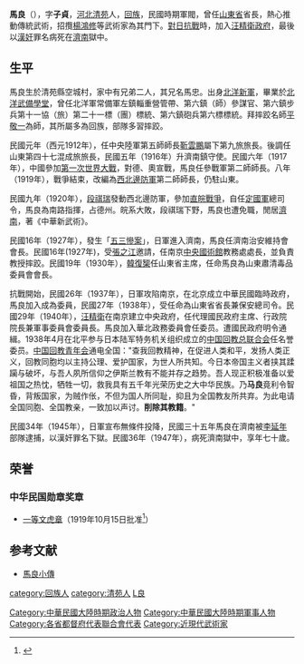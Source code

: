 {{otheruses|other=三國時代劉備屬下|馬良}}

{{Infobox Officeholder
|name              = 馬良
|image             = Ma Liang.jpg
|imagesize         = 150px
|caption           = 
|order             = 1
|office            = 山東省省長|中華民國臨時政府（汪精衛政權）山東省公署省長
|term_start        = 1938年3月
|term_end          = 1939年1月
|predecessor=首任
|successor =[[唐仰杜|唐仰杜]]
|字       = 子貞
|號       =  
|其他姓名 = 
|性別     = 男
|籍貫     = {{ROC}}
|出生日期 = 1875年
|出生地點 = {{QIN}}[[直隸省|直隸省]][[清苑縣|清苑縣]][[空城村|空城村]]
|逝世日期 = 1947年（70歲）

|逝世地點 = {{ROC}}[[山東省|山東省]][[濟南|濟南]]
|居處     = 
|安葬地點 = 
|政黨     = 
|職業     = 
|專業     = 
|父母     = 
|配偶     = 
|伴侶     = 
|子女     = 
|親屬     = 兄：馬忠
|國籍     = 
|信仰     = 
|學歷     = [[北洋武備學堂|北洋武備學堂]]
}}
'''馬良'''（{{bd|1875年||1947年|catIdx=M马}}），字'''子貞'''，[[河北|河北]][[清苑|清苑]]人，[[回族|回族]]，民國時期軍閥，曾任[[山東省|山東省]]省長，熱心推動傳統武術，招攬[[楊鴻修|楊鴻修]]等武術家為其門下。[[對日抗戰|對日抗戰]]時，加入[[汪精衛政府|汪精衛政府]]，最後以[[漢奸|漢奸]]罪名病死在[[濟南|濟南]]獄中。

==生平==
馬良生於清苑縣空城村，家中有兄弟二人，其兄名馬忠。出身[[北洋新軍|北洋新軍]]，畢業於[[北洋武備學堂|北洋武備學堂]]，曾任北洋軍常備軍左鎮輜重營管帶、第六鎮（師）參謀官、第六鎮步兵第十一協（旅）第二十一標（團）標統、第六鎮砲兵第六標標統。拜摔跤名師[[平敬一|平敬一]]為師，其所屬多為回族，部隊多習摔跤。 

民國元年（西元1912年），任中央陸軍第五師師長[[靳雲鵬|靳雲鵬]]屬下第九旅旅長。後調任山東第四十七混成旅旅長，民國五年（1916年）升濟南鎮守使。民國六年（1917年），中國參加[[第一次世界大戰|第一次世界大戰]]，對德、奧宣戰，馬良任參戰軍第二師師長。八年（1919年），戰爭結束，改編為[[西北邊防軍|西北邊防軍]]第二師師長，仍駐山東。

民國九年（1920年），[[段祺瑞|段祺瑞]]發動西北邊防軍，參加[[直皖戰爭|直皖戰爭]]，自任[[定國軍|定國軍]]總司令，馬良為南路指揮，占德州。皖系大敗，段祺瑞下野，馬良也遭免職，閒居[[濟南|濟南]]，著《中華新武術》。

民國16年（1927年），發生「[[五三慘案|五三慘案]]」，日軍進入濟南，馬良任濟南治安維持會會長。民國16年(1927年)，受[[張之江|張之江]]邀請，任南京[[中央國術館|中央國術館]]教務處處長，並負責教授摔跤。民國19年（1930年），[[韓復榘|韓復榘]]任山東省主席，任命馬良為山東肅清毒品委員會會長。

抗戰開始，民國26年（1937年），日軍攻陷南京，在北京成立中華民國臨時政府，馬良加入成為委員，民國27年（1938年），受任命為山東省省長兼保安總司令。民國29年（1940年），[[汪精衛|汪精衛]]在南京建立中央政府，任代理國民政府主席、行政院院長兼軍事委員會委員長。馬良加入華北政務委員會任委员。遭國民政府明令通緝。1938年4月在北平参与日本陆军特务机关组织成立的[[中国回教总联合会|中国回教总联合会]]任名誉委员。[[中国回教青年会|中国回教青年会]]通电全国："查我回教精神，在促进人类和平，发扬人类正义，回教同胞均以主持公理、爱护国家，为世人所共知。今日本帝国主义者挟其蹂躏与破坏，与吾人夙所信仰之伊斯兰教有不能并存之趋势。吾人现正积极准备以爱祖国之热忱，牺牲一切，救我具有五千年光荣历史之大中华民族。乃'''马良'''竟利令智昏，背叛国家，为贼作伥，不但为国人所同耻，抑且为全国教友所共弃。为此电请全国同胞、全国教亲，一致加以声讨。'''削除其教籍'''。"

民國34年（1945年），日軍宣布無條件投降，民國三十五年馬良在濟南被[[李延年_(1904年)|李延年]]部隊逮捕，以漢奸罪名下獄。民國36年（1947年），病死濟南獄中，享年七十歲。

==荣誉==
===中华民国勋章奖章===
* [[文虎勋章|一等文虎章]]（1919年10月15日批准<ref>{{cite journal |title=大總統令 |url=https://twinfo.ncl.edu.tw/tiqry/hypage.cgi?HYPAGE=search/show_pdfpage.hpg&type=g&jid=00227485&vol=08101600&cd=gd0077&page=00000387.pdf |journal=政府公報 |publisher=印鑄局 |volume=第1326號 |date=1919-10-16 |page=387页 |access-date=2021-11-16 |archive-date= |archive-url= |dead-url=no }}</ref>）

==参考文献==
{{reflist}}
*[http://www.history.com.tw/pe/10/10000701.htm 馬良小傳]
{{行憲前監察委員}}
{{山东行政长官|伪}}
{{DEFAULTSORT:Ma馬}}
[[Category:中華民國大陸時期政治人物|Category:中華民國大陸時期政治人物]]
[[Category:中華民國大陸時期軍事人物|Category:中華民國大陸時期軍事人物]]
[[Category:各省都督府代表聯合會代表|Category:各省都督府代表聯合會代表]]
[[Category:近現代武術家|Category:近現代武術家]]
[[category:回族人|category:回族人]]
[[category:清苑人|category:清苑人]]
[[category:馬姓|L良]]
